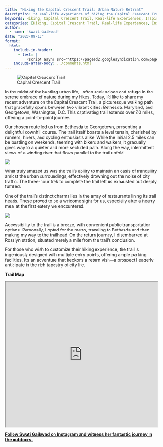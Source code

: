 ```yaml
---
title: "Hiking the Capital Crescent Trail: Urban Nature Retreat"
description: "A real-life experience of hiking the Capital Crescent Trail."
keywords: Hiking, Capital Crescent Trail, Real-life Experiences, Inspirational Stories
categories: [Hiking, Capital Crescent Trail, Real-life Experiences, Inspirational Stories]
author: 
  - name: "Swati Gaikwad"
date: "2023-09-12"
format:
  html:
    include-in-header: 
      - text: |
          <script async src="https://pagead2.googlesyndication.com/pagead/js/adsbygoogle.js?client=ca-pub-2310816379007310"     crossorigin="anonymous"></script>
    include-after-body: ../comments.html
---
```

![Capital Crescent Trail](https://i.imgur.com/239HeOr.jpeg){fig-alt="A portion of the Capital Crescent Trail along the water body" .preview-image}

In the midst of the bustling urban life, I often seek solace and refuge in the serene embrace of nature during my hikes. Today, I'd like to share my recent adventure on the Capital Crescent Trail, a picturesque walking path that gracefully spans between two vibrant cities: Bethesda, Maryland, and Georgetown, Washington, D.C. This captivating trail extends over 7.0 miles, offering a point-to-point journey.

Our chosen route led us from Bethesda to Georgetown, presenting a delightful downhill course. The trail itself boasts a level terrain, cherished by runners, hikers, and cycling enthusiasts alike. While the initial 2.5 miles can be bustling on weekends, teeming with bikers and walkers, it gradually gives way to a quieter and more secluded path. Along the way, intermittent views of a winding river that flows parallel to the trail unfold.

![](https://i.imgur.com/8xZqmtL.jpeg){fig-alt="Another portion of the Capital Crescent Trail"}

What truly amazed us was the trail's ability to maintain an oasis of tranquility amidst the urban surroundings, effectively drowning out the noise of city traffic. The three-hour trek to complete the trail left us exhausted but deeply fulfilled.

One of the trail's distinct charms lies in the array of restaurants lining its trail heads. These proved to be a welcome sight for us, especially after a hearty meal at the first eatery we encountered.

![](https://i.imgur.com/NPPZLmC.jpeg){fig-alt="An overlook point on the Capital Crescent Trail."}

Accessibility to the trail is a breeze, with convenient public transportation options. Personally, I opted for the metro, traveling to Bethesda and then making my way to the trailhead. On the return journey, I disembarked at Rosslyn station, situated merely a mile from the trail's conclusion.

For those who wish to customize their hiking experience, the trail is ingeniously designed with multiple entry points, offering ample parking facilities. It's an adventure that beckons a return visit—a prospect I eagerly anticipate in the rich tapestry of city life.

**Trail Map**

<iframe src="https://www.google.com/maps/d/embed?mid=16MDKEsZSFnV1fdp3PPyEG7saVgggZkwG&ehbc=2E312F" width="100%" height="480"></iframe>


**[Follow Swati Gaikwad on Instagram and witness her fantastic journey in the outdoors.](https://instagram.com/curios_wanderer?utm_source=qr&igshid=MzNlNGNkZWQ4Mg==)**